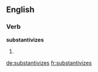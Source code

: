 ==English==

===Verb===
'''substantivizes'''

# {{third-person singular of|substantivize}}

[[de:substantivizes]]
[[fr:substantivizes]]